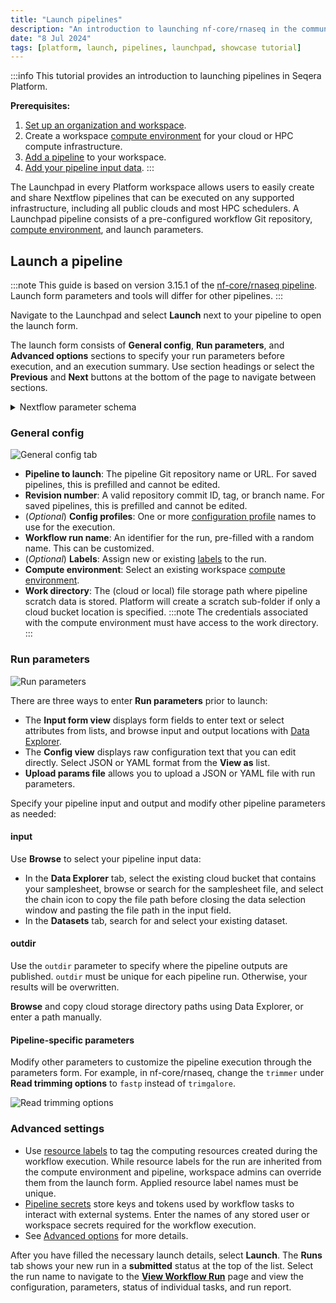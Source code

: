 ```yaml
---
title: "Launch pipelines"
description: "An introduction to launching nf-core/rnaseq in the community/showcase workspace"
date: "8 Jul 2024"
tags: [platform, launch, pipelines, launchpad, showcase tutorial]
---
```



:::info
This tutorial provides an introduction to launching pipelines in Seqera Platform.

**Prerequisites:**

1. [Set up an organization and workspace](../workspace-setup).
1. Create a workspace [compute environment](../../compute-envs/overview) for your cloud or HPC compute infrastructure.
1. [Add a pipeline](./add-pipelines) to your workspace.
1. [Add your pipeline input data](./add-data).
   :::

The Launchpad in every Platform workspace allows users to easily create and share Nextflow pipelines that can be executed on any supported infrastructure, including all public clouds and most HPC schedulers. A Launchpad pipeline consists of a pre-configured workflow Git repository, [compute environment](../../compute-envs/overview), and launch parameters.

## Launch a pipeline

:::note
This guide is based on version 3.15.1 of the [nf-core/rnaseq pipeline](https://github.com/nf-core/rnaseq). Launch form parameters and tools will differ for other pipelines.
:::

Navigate to the Launchpad and select **Launch** next to your pipeline to open the launch form.

The launch form consists of **General config**, **Run parameters**, and **Advanced options** sections to specify your run parameters before execution, and an execution summary. Use section headings or select the **Previous** and **Next** buttons at the bottom of the page to navigate between sections.

<details>
  <summary>Nextflow parameter schema</summary>

The launch form lets you configure the pipeline execution. The pipeline parameters in this form are rendered from a [pipeline schema](../../pipeline-schema/overview) file in the root of the pipeline Git repository. `nextflow_schema.json` is a simple JSON-based schema describing pipeline parameters for pipeline developers to easily adapt their in-house Nextflow pipelines to be executed in Platform.

:::tip
See [Best Practices for Deploying Pipelines with the Seqera Platform](https://seqera.io/blog/best-practices-for-deploying-pipelines-with-seqera-platform/) to learn how to build the parameter schema for any Nextflow pipeline automatically with tooling maintained by the nf-core community.
:::

</details>

### General config

![General config tab](../_images/launch-form-2.gif)

- **Pipeline to launch**: The pipeline Git repository name or URL. For saved pipelines, this is prefilled and cannot be edited.
- **Revision number**: A valid repository commit ID, tag, or branch name. For saved pipelines, this is prefilled and cannot be edited.
- (_Optional_) **Config profiles**: One or more [configuration profile](https://www.nextflow.io/docs/latest/config.html#config-profiles) names to use for the execution.
- **Workflow run name**: An identifier for the run, pre-filled with a random name. This can be customized.
- (_Optional_) **Labels**: Assign new or existing [labels](../../labels/overview) to the run.
- **Compute environment**: Select an existing workspace [compute environment](../../compute-envs/overview).
- **Work directory**: The (cloud or local) file storage path where pipeline scratch data is stored. Platform will create a scratch sub-folder if only a cloud bucket location is specified.
  :::note
  The credentials associated with the compute environment must have access to the work directory.
  :::

### Run parameters

![Run parameters](../_images/launch-form-3.gif)

There are three ways to enter **Run parameters** prior to launch:

- The **Input form view** displays form fields to enter text or select attributes from lists, and browse input and output locations with [Data Explorer](../../data/data-explorer).
- The **Config view** displays raw configuration text that you can edit directly. Select JSON or YAML format from the **View as** list.
- **Upload params file** allows you to upload a JSON or YAML file with run parameters.

Specify your pipeline input and output and modify other pipeline parameters as needed:

#### input

Use **Browse** to select your pipeline input data:

- In the **Data Explorer** tab, select the existing cloud bucket that contains your samplesheet, browse or search for the samplesheet file, and select the chain icon to copy the file path before closing the data selection window and pasting the file path in the input field.
- In the **Datasets** tab, search for and select your existing dataset.

#### outdir

Use the `outdir` parameter to specify where the pipeline outputs are published. `outdir` must be unique for each pipeline run. Otherwise, your results will be overwritten.

**Browse** and copy cloud storage directory paths using Data Explorer, or enter a path manually.

#### Pipeline-specific parameters

Modify other parameters to customize the pipeline execution through the parameters form. For example, in nf-core/rnaseq, change the `trimmer` under **Read trimming options** to `fastp` instead of `trimgalore`.

![Read trimming options](./assets/trimmer-settings.png)

### Advanced settings

- Use [resource labels](../../resource-labels/overview) to tag the computing resources created during the workflow execution. While resource labels for the run are inherited from the compute environment and pipeline, workspace admins can override them from the launch form. Applied resource label names must be unique.
- [Pipeline secrets](../../secrets/overview) store keys and tokens used by workflow tasks to interact with external systems. Enter the names of any stored user or workspace secrets required for the workflow execution.
- See [Advanced options](../../launch/advanced) for more details.

After you have filled the necessary launch details, select **Launch**. The **Runs** tab shows your new run in a **submitted** status at the top of the list. Select the run name to navigate to the [**View Workflow Run**](../../monitoring/overview) page and view the configuration, parameters, status of individual tasks, and run report.

